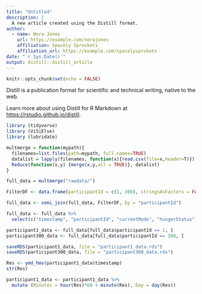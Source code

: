 ```yaml
---
title: "Untitled"
description: |
  A new article created using the Distill format.
author:
  - name: Nora Jones 
    url: https://example.com/norajones
    affiliation: Spacely Sprockets
    affiliation_url: https://example.com/spacelysprokets
date: "`r Sys.Date()`"
output: distill::distill_article
---
```


```r
knitr::opts_chunk$set(echo = FALSE)
```

Distill is a publication format for scientific and technical writing, native to the web. 

Learn more about using Distill for R Markdown at <https://rstudio.github.io/distill>.


```r
library (tidyverse)
library (ViSiElse)
library (lubridate)

```

``` r
multmerge = function(mypath){
  filenames=list.files(path=mypath, full.names=TRUE)
  datalist = lapply(filenames, function(x){read.csv(file=x,header=T)})
  Reduce(function(x,y) {merge(x,y,all = TRUE)}, datalist)
}

full_data = multmerge("rawdata/")

```


``` r

FilterDF <- data.frame(participantId = c(1, 300), stringsAsFactors = FALSE)

full_data <- semi_join(full_data, FilterDF, by = "participantId")

full_data <- full_data %>%
  select(c("timestamp", "participantId", "currentMode", "hungerStatus","sleepStatus"))

```

``` r
participant1_data <- full_data[full_data$participantId == 1, ]
participant300_data <- full_data[full_data$participantId == 300, ]

```

``` r

saveRDS(participant1_data, file = "participant1_data.rds")
saveRDS(participant300_data, file = "participant300_data.rds")

```

```r

Res <- ymd_hms(participant1_data$timestamp)
str(Res)

participant1_data <- participant1_data %>%
  mutate (Minutes = hour(Res)*60 + minute(Res), Day = day(Res))
```